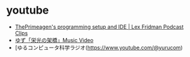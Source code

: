 # youtube

- [ThePrimeagen's programming setup and IDE | Lex Fridman Podcast Clips](https://youtu.be/HjHKPDutG5o)
- [ゆず「栄光の架橋」Music Video](https://youtu.be/PRJoAPH0ZGo)
- [ゆるコンピュータ科学ラジオ(https://www.youtube.com/@yurucom)